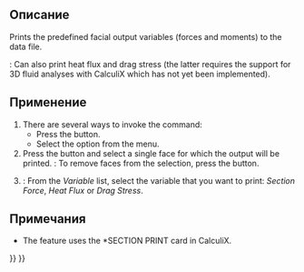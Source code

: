 <languages/>

{{Docnav/ru
|[[FEM_ConstraintPlaneRotation/ru|Ограничить вращение плоскости]]
|[[FEM_ConstraintTransform/ru|Ограничение преобразования]]
|[[FEM_Workbench/ru|Верстак "FEM"]]
|IconL=FEM_ConstraintPlaneRotation.svg
|IconR=FEM_ConstraintTransform.svg
|IconC=Workbench_FEM.svg
}}

<div class="mw-translate-fuzzy">
{{GuiCommand/ru
|Name/ru=Ограничение sectionprint
|Name=FEM_ConstraintSectionPrint
|MenuLocation= Model → Geometrical Constraints → Constraint section print
|Workbenches=[[FEM_Workbench/ru|FEM]]
|Version=0.19
|SeeAlso=
}}
</div>

<span id="Description"></span>
==Описание==

Prints the predefined facial output variables (forces and moments) to the data file.

{{Version|1.0}}: Can also print heat flux and drag stress (the latter requires the support for 3D fluid analyses with CalculiX which has not yet been implemented).

<span id="Usage"></span>
==Применение==

# There are several ways to invoke the command:
#* Press the {{Button|[[Image:FEM_ConstraintSectionPrint.svg|16px]] [[FEM_ConstraintSectionPrint|Section Print Feature]]}} button.
#* Select the {{MenuCommand|Model → Geometrical Analysis Features → [[Image:FEM_ConstraintSectionPrint.svg|16px]] Section Print Feature}} option from the menu.
# Press the {{Button|Add}} button and select a single face for which the output will be printed. {{Version|1.1}}: To remove faces from the selection, press the {{Button|Remove}} button.
# {{Version|1.0}}: From the ''Variable'' list, select the variable that you want to print: ''Section Force'', ''Heat Flux'' or ''Drag Stress''.

<span id="Notes"></span>
==Примечания== 

* The feature uses the *SECTION PRINT card in CalculiX.


{{Docnav/ru
|[[FEM_ConstraintPlaneRotation/ru|Ограничить вращение плоскости]]
|[[FEM_ConstraintTransform/ru|Ограничение преобразования]]
|[[FEM_Workbench/ru|Верстак "FEM"]]
|IconL=FEM_ConstraintPlaneRotation.svg
|IconR=FEM_ConstraintTransform.svg
|IconC=Workbench_FEM.svg
}}

{{FEM_Tools_navi{{#translation:}}}}
{{Userdocnavi{{#translation:}}}}